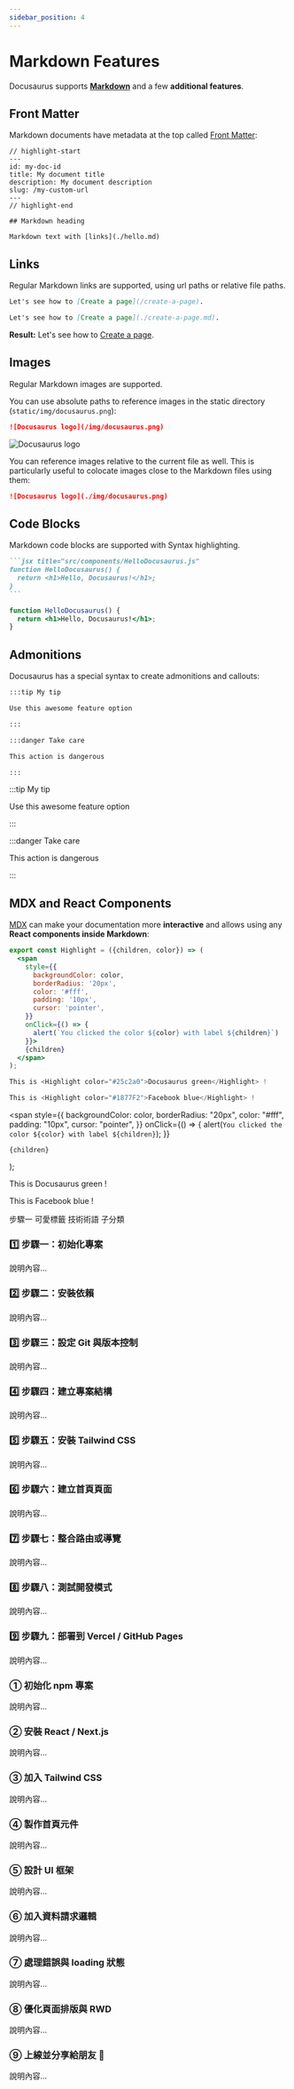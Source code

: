 ```yaml
---
sidebar_position: 4
---
```


# Markdown Features

Docusaurus supports **[Markdown](https://daringfireball.net/projects/markdown/syntax)** and a few **additional features**.

## Front Matter

Markdown documents have metadata at the top called [Front Matter](https://jekyllrb.com/docs/front-matter/):

```text title="my-doc.md"
// highlight-start
---
id: my-doc-id
title: My document title
description: My document description
slug: /my-custom-url
---
// highlight-end

## Markdown heading

Markdown text with [links](./hello.md)
```

## Links

Regular Markdown links are supported, using url paths or relative file paths.

```md
Let's see how to [Create a page](/create-a-page).
```

```md
Let's see how to [Create a page](./create-a-page.md).
```

**Result:** Let's see how to [Create a page](./create-a-page.md).

## Images

Regular Markdown images are supported.

You can use absolute paths to reference images in the static directory (`static/img/docusaurus.png`):

```md
![Docusaurus logo](/img/docusaurus.png)
```

![Docusaurus logo](/img/docusaurus.png)

You can reference images relative to the current file as well. This is particularly useful to colocate images close to the Markdown files using them:

```md
![Docusaurus logo](./img/docusaurus.png)
```

## Code Blocks

Markdown code blocks are supported with Syntax highlighting.

````md
```jsx title="src/components/HelloDocusaurus.js"
function HelloDocusaurus() {
  return <h1>Hello, Docusaurus!</h1>;
}
```
````

```jsx title="src/components/HelloDocusaurus.js"
function HelloDocusaurus() {
  return <h1>Hello, Docusaurus!</h1>;
}
```

## Admonitions

Docusaurus has a special syntax to create admonitions and callouts:

```md
:::tip My tip

Use this awesome feature option

:::

:::danger Take care

This action is dangerous

:::
```

:::tip My tip

Use this awesome feature option

:::

:::danger Take care

This action is dangerous

:::

## MDX and React Components

[MDX](https://mdxjs.com/) can make your documentation more **interactive** and allows using any **React components inside Markdown**:

```jsx
export const Highlight = ({children, color}) => (
  <span
    style={{
      backgroundColor: color,
      borderRadius: '20px',
      color: '#fff',
      padding: '10px',
      cursor: 'pointer',
    }}
    onClick={() => {
      alert(`You clicked the color ${color} with label ${children}`)
    }}>
    {children}
  </span>
);

This is <Highlight color="#25c2a0">Docusaurus green</Highlight> !

This is <Highlight color="#1877F2">Facebook blue</Highlight> !
```

  <span
    style={{
      backgroundColor: color,
      borderRadius: "20px",
      color: "#fff",
      padding: "10px",
      cursor: "pointer",
    }}
    onClick={() => {
      alert(`You clicked the color ${color} with label ${children}`);
    }}
  >
    {children}
  </span>
);

This is <Highlight color="#25c2a0">Docusaurus green</Highlight> !

This is <Highlight color="#1877F2">Facebook blue</Highlight> !

<Highlight color="#f97316">步驟一</Highlight>
<Highlight color="#fda4af">可愛標籤</Highlight>
<Highlight color="#60a5fa">技術術語</Highlight>
<Highlight color="#c084fc">子分類</Highlight>

### 1️⃣ 步驟一：初始化專案

說明內容...

### 2️⃣ 步驟二：安裝依賴

說明內容...

### 3️⃣ 步驟三：設定 Git 與版本控制

說明內容...

### 4️⃣ 步驟四：建立專案結構

說明內容...

### 5️⃣ 步驟五：安裝 Tailwind CSS

說明內容...

### 6️⃣ 步驟六：建立首頁頁面

說明內容...

### 7️⃣ 步驟七：整合路由或導覽

說明內容...

### 8️⃣ 步驟八：測試開發模式

說明內容...

### 9️⃣ 步驟九：部署到 Vercel / GitHub Pages

說明內容...

### ① 初始化 npm 專案

說明內容...

### ② 安裝 React / Next.js

說明內容...

### ③ 加入 Tailwind CSS

說明內容...

### ④ 製作首頁元件

說明內容...

### ⑤ 設計 UI 框架

說明內容...

### ⑥ 加入資料請求邏輯

說明內容...

### ⑦ 處理錯誤與 loading 狀態

說明內容...

### ⑧ 優化頁面排版與 RWD

說明內容...

### ⑨ 上線並分享給朋友 🎉

說明內容...
